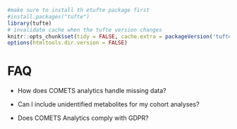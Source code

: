 ```r
#make sure to install th etufte package first
#install.packages("tufte")
library(tufte)
# invalidate cache when the tufte version changes
knitr::opts_chunk$set(tidy = FALSE, cache.extra = packageVersion('tufte'))
options(htmltools.dir.version = FALSE)
```

# FAQ {-}


* How does COMETS analytics handle missing data?


* Can I include unidentified metabolites for my cohort analyses?

* Does COMETS Analytics comply with GDPR?

